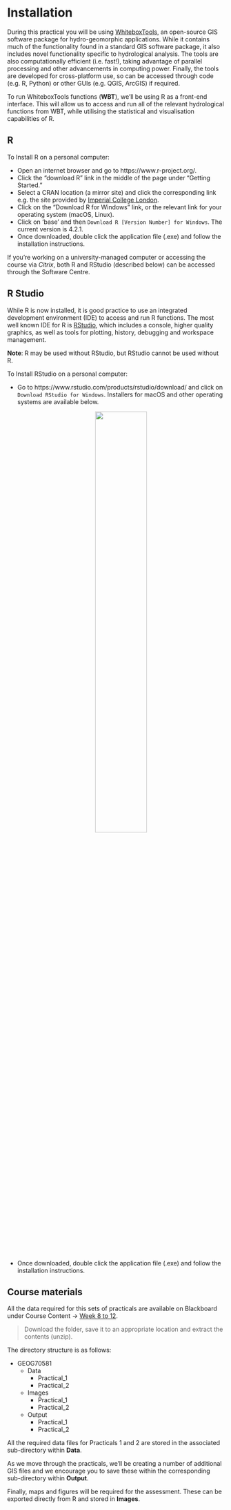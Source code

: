 # Installation {#Installation}

During this practical you will be using [WhiteboxTools](https://jblindsay.github.io/wbt_book/intro.html), an open-source GIS software package for hydro-geomorphic applications. While it contains much of the functionality found in a standard GIS software package, it also includes novel functionality specific to hydrological analysis. The tools are also computationally efficient (i.e. fast!), taking advantage of parallel processing and other advancements in computing power. Finally, the tools are developed for cross-platform use, so can be accessed through code (e.g. R, Python) or other GUIs (e.g. QGIS, ArcGIS) if required. 

To run WhiteboxTools functions (**WBT**), we'll be using R as a front-end interface. This will allow us to access and run all of the relevant hydrological functions from WBT, while utilising the statistical and visualisation capabilities of R. 

## R

To Install R on a personal computer:

- Open an internet browser and go to https://www.r-project.org/.
- Click the "download R" link in the middle of the page under "Getting Started."
- Select a CRAN location (a mirror site) and click the corresponding link e.g. the site provided by [Imperial College London](https://cran.ma.imperial.ac.uk/).
- Click on the "Download R for Windows" link, or the relevant link for your operating system (macOS, Linux). 
- Click on 'base' and then `Download R [Version Number] for Windows`. The current version is 4.2.1. 
- Once downloaded, double click the application file (.exe) and follow the installation instructions.

If you're working on a university-managed computer or accessing the course via *Citrix*, both R and RStudio (described below) can be accessed through the Software Centre. 

## R Studio

While R is now installed, it is good practice to use an integrated development environment (IDE) to access and run R functions. The most well known IDE for R is [RStudio](https://www.rstudio.com/), which includes a console, higher quality graphics, as well as tools for plotting, history, debugging and workspace management.

**Note**: R may be used without RStudio, but RStudio cannot be used without R. 

To Install RStudio on a personal computer:

- Go to https://www.rstudio.com/products/rstudio/download/ and click on `Download RStudio for Windows`. Installers for macOS and other operating systems are available below.
<p align="center">
![](figures/Using-R/download_RStudio.png){width=50%}
</p>

- Once downloaded, double click the application file (.exe) and follow the installation instructions.

## Course materials {#materials}

All the data required for this sets of practicals are available on Blackboard under Course Content → [Week 8 to 12](https://online.manchester.ac.uk/webapps/blackboard/content/listContentEditable.jsp?content_id=_14414662_1&course_id=_74713_1&content_id=_14414667_1).

> Download the folder, save it to an appropriate location and extract the contents (unzip). 

The directory structure is as follows:

- GEOG70581
    - Data 
        - Practical_1
        - Practical_2
    - Images 
        - Practical_1
        - Practical_2
    - Output
        - Practical_1
        - Practical_2
    
All the required data files for Practicals 1 and 2 are stored in the associated sub-directory within **Data**. 

As we move through the practicals, we'll be creating a number of additional GIS files and we encourage you to save these within the corresponding sub-directory within **Output**. 

Finally, maps and figures will be required for the assessment. These can be exported directly from R and stored in **Images**. 
